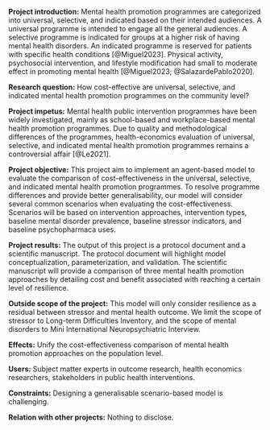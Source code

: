 **Project introduction:** Mental health promotion programmes are categorized into universal, selective, and indicated based on their intended audiences. A universal programme is intended to engage all the general audiences. A selective programme is indicated for groups at a higher risk of having mental health disorders. An indicated programme is reserved for patients with specific health conditions [@Miguel2023]. Physical activity, psychosocial intervention, and lifestyle modification had small to moderate effect in promoting mental health [@Miguel2023; @SalazardePablo2020].

**Research question:** How cost-effective are universal, selective, and indicated mental health promotion programmes on the community level?

**Project impetus:** Mental health public intervention programmes have been widely investigated, mainly as school-based and workplace-based mental health promotion programmes. Due to quality and methodological differences of the programmes, health-economics evaluation of universal, selective, and indicated mental health promotion programmes remains a controversial affair [@Le2021].

**Project objective:** This project aim to implement an agent-based model to evaluate the comparison of cost-effectiveness in the universal, selective, and indicated mental health promotion programmes. To resolve programme differences and provide better generalisability, our model will consider several common scenarios when evaluating the cost-effectiveness. Scenarios will be based on intervention approaches, intervention types, baseline mental disorder prevalence, baseline stressor indicators, and baseline psychopharmaca uses.

**Project results:** The output of this project is a protocol document and a scientific manuscript. The protocol document will highlight model conceptualization, parameterization, and validation. The scientific manuscript will provide a comparison of three mental health promotion approaches by detailing cost and benefit associated with reaching a certain level of resilience.

**Outside scope of the project:** This model will only consider resilience as a residual between stressor and mental health outcome. We limit the scope of stressor to Long-term Difficulties Inventory, and the scope of mental disorders to Mini International Neuropsychiatric Interview.

**Effects:** Unify the cost-effectiveness comparison of mental health promotion approaches on the population level.

**Users:** Subject matter experts in outcome research, health economics researchers, stakeholders in public health interventions.

**Constraints:** Designing a generalisable scenario-based model is challenging.

**Relation with other projects:** Nothing to disclose.

